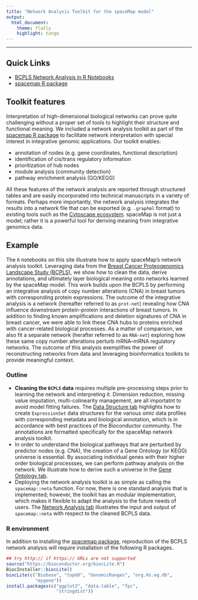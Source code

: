 ---
title: "Network Analysis Toolkit for the spaceMap model"
output:
  html_document:
    theme: flatly
    highlight: tango
---

-------------
## Quick Links

- [BCPLS Network Analysis in R Notebooks](https://github.com/topherconley/neta-bcpls)
- [spacemap R package](https://topherconley.github.io/spacemap/)

## Toolkit features
Interpretation of high-dimensional biological networks can prove quite challenging without a proper set of tools to highlight their structure and functional meaning. We included a network analysis toolkit as part of the [spacemap R package](http://topherconley.github.io/spacemap/) to facilitate network interpretation with special interest in integrative genomic applications. Our toolkit enables:

- annotation of nodes (e.g. gene coordinates, functional description)
- identification of cis/trans regulatory information
- prioritization of hub nodes 
- module analysis (community detection)
- pathway enrichment analysis (GO/KEGG)

All these features of the network analysis are reported through structured tables and are easily incorporated into technical manuscripts in a variety of formats. Perhaps more importantly, the network analysis integrates the results into a network file that can be exported (e.g. `.graphml` format) to existing tools such as the [Cytoscape ecosystem](http://www.cytoscape.org/what_is_cytoscape.html). spaceMap is not just a model; rather it is a powerful tool for deriving meaning from integrative genomics data. 

## Example

The `R` notebooks on this site illustrate how to apply spaceMap's network analysis toolkit. Leveraging data from the [Breast Cancer Proteogenomics Landscape Study (BCPLS)](http://www.nature.com/nature/journal/v534/n7605/abs/nature18003.html), we show how to clean the data, derive annotations, and ultimately layer biological meaning onto networks learned by the spaceMap model. This work builds upon the BCPLS by performing an integrative analysis of copy number alterations (CNA) in breast tumors with corresponding protein expressions. The outcome of the integrative analysis is a network (hereafter referred to as `prot-net`) revealing how CNA influence downstream protein-protein interactions of breast tumors. In addition to finding known amplifications and deletion signatures of CNA in breast cancer, we were able to link these CNA hubs to proteins enriched with cancer-related biological processes. As a matter of comparison, we also fit a separate network (herafter referred to as `RNA-net`) exploring how these same copy number alterations perturb mRNA--mRNA regulatory networks. The outcome of this analysis exemplifies the power of reconstructing networks from data and leveraging bioinformatics toolkits to provide meaningful context. 

### Outline 

- __Cleaning the `BCPLS` data__ requires multiple pre-processing steps prior to learning the network and interpreting it. Dimension reduction, missing value imputation,  multi-colinearity management, are all importatnt to avoid model fitting failures. The [Data Structure tab](clean-data/data-processing.html) highlights how to create `ExpressionSet` data structures for the various omic data profiles with corresponding metadata and biological annotation, which is in accordance with best practices of the Bioconductor community. The annotations are formatted specifically for the spaceMap network analysis toolkit. 
- In order to understand the biological pathways that are perturbed by predictor nodes (e.g. CNA), the creation of a Gene  Ontology (or KEGG) universe is essential. By associating individual genes with their higher order biological processses, we can perform pathway analysis on the network. We illustrate how to derive such a universe in the [Gene Ontology tab](neta/prep-go-universes.html). 
- Deploying the network analysis toolkit is as simple as calling the `spacemap::neta` function. For now, there is one standard analysis that is implemented; however, the toolkit has an modular implementation, which makes it flexible to adapt the analysis to the future needs of users. The [Network Analysis tab](neta/neta-bcpls.html) illustrates the input and output of `spacemap::neta` with respect to the cleaned BCPLS data. 

### R environment 

In addition to installing the [spacemap package](https://topherconley.github.io/spacemap/), reproduction of the BCPLS network analysis will require installation of the following R packages. 

```{r, eval = FALSE}
## try http:// if https:// URLs are not supported
source("https://bioconductor.org/biocLite.R")
BiocInstaller::biocLite()
biocLite(c("Biobase", "topGO", "GenomicRanges", "org.Hs.eg.db",
           "mygene"))
install.packages(c("ggplot2", "data.table", "fpc", 
                   "stringdist"))
```

